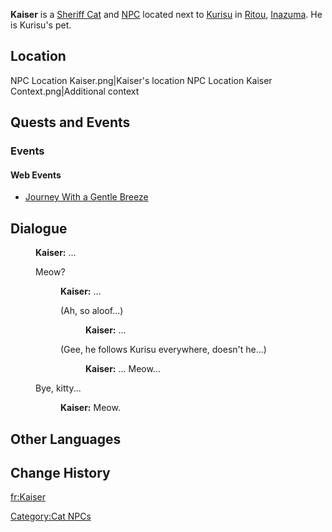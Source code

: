 {{Character Infobox
|type             = NPC
|image            = NPC Kaiser.png
|region           = Inazuma
}}
'''Kaiser''' is a [[Sheriff Cat]] and [[NPC]] located next to [[Kurisu]] in [[Ritou]], [[Inazuma]]. He is Kurisu's pet.

==Location==
<gallery hideaddbutton="true" captionalign="center">
NPC Location Kaiser.png|Kaiser's location
NPC Location Kaiser Context.png|Additional context
</gallery>

==Quests and Events==
===Events===
====Web Events====
*[[Journey With a Gentle Breeze]]

==Dialogue==
{{Dialogue start}}
:'''Kaiser:''' ...
:{{DIcon}} Meow?
::'''Kaiser:''' ...
::{{DIcon}} (Ah, so aloof...)
:::'''Kaiser:''' ...
::{{DIcon}} (Gee, he follows Kurisu everywhere, doesn't he...)
:::'''Kaiser:''' ... Meow...
:{{DIcon}} Bye, kitty...
::'''Kaiser:''' Meow.
{{Dialogue end}}

==Other Languages==
{{Other Languages|default_hidden = 1
|en      = Kaiser
|zhs     = 凯撒
|zhs_rm  = Kǎisǎ
|zht     = 凱撒
|zht_rm  = Kǎisǎ
|ja      = カイザー
|ja_rm   = Kaizaa
|ko      = 카이저
|ko_rm   = Kaijeo
|es      = Kaiser
|fr      = Kaiser
|ru      = Кайзер
|th      = Kaiser
|vi      = Kaiser
|de      = Kaiser
|id      = Kaiser
|pt      = Kaiser
}}

==Change History==
{{Change History|2.0}}
<!--
==References==
{{Reflist}}-->

[[Category:Cat NPCs]]
[[fr:Kaiser]]